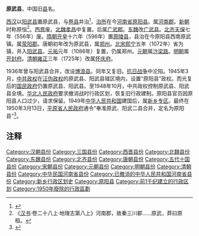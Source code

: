'''原武县'''，中国旧[[县|县]]名。

[[西汉|西汉]]以[[阳武县|阳武县]]置原武县，与[[卷县|卷县]]并治<ref>{{Cite web |url=http://www.hada.gov.cn/html/News/257_19557.html |title=原阳县历史沿革 |accessdate=2016-05-18 |author= |date=2013-04-27 |work= |publisher=原阳县档案信息网，来源：原阳县档案局 |language=Zh-hans |archive-date=2017-01-07 |archive-url=https://web.archive.org/web/20170107015926/http://www.hada.gov.cn/html/News/257_19557.html |dead-url=no }}</ref>，[[治所|治所]]在今[[河南省|河南省]][[原阳县|原阳县]]。属[[河南郡|河南郡]]。[[新朝|新朝]]时称原恒<ref>《[[汉书|汉书]]·卷二十八上·地理志第八上》河南郡，故秦三川郡......原武，莽曰原桓。</ref>。[[西晋|西晋]]废。[[北魏|北魏]][[孝昌|孝昌]]中复置。后属[[广武郡|广武郡]]。[[东魏|东魏]]改[[广武县|广武县]]。[[北齐|北齐]][[天保_(北齐)|天保]]七年（556年）废。[[隋朝|隋朝]][[开皇|开皇]]十六年（596年）置[[原陵县|原陵县]]，县治在今原阳县西南原武镇。属[[荥阳郡|荥阳郡]]。唐朝初年改为原武县，属[[郑州_(古代)|郑州]]。[[北宋|北宋]][[熙宁|熙宁]]五年（1072年）省为镇，并入[[阳武县|阳武县]]。[[元祐_(年號)|元祐]]元年（1086年）复置，仍属郑州。[[元朝|元朝]]属[[汴梁路|汴梁路]]。[[明朝|明朝]]属[[开封府|开封府]]。[[清朝|清朝]][[雍正|雍正]]三年（1725年）改属[[怀庆府|怀庆府]]。

1936年曾与阳武县合并，改设[[博浪县|博浪县]]。同年又复旧。[[抗日战争|抗日战争]]中沦陷。1945年3月，[[中共政权|中共政权]]在[[汪伪政权|汪伪政权]]的原武县、阳武县辖区境内，设置“原阳县”政权。而光复后的[[国民政府|国民政府]]仍置原武县、阳武县。至1948年10月，中共政权控制原武县、阳武县全境。[[华北人民政府|华北人民政府]]要求撤消战时行政区划，恢复旧行政建制。原阳县官员因原阳县人口过少，请求保留。1949年[[中华人民共和国|中华人民共和国]]建国后，属[[新乡专区|新乡专区]]。最终在1950年3月13日，[[平原省人民政府|平原省人民政府]]通令“奉准原武、阳武二县合并，定名为原阳县”<ref>{{Cite web|url=http://www.hada.gov.cn/w_NewsShow.asp?ID=257:25545|title=原阳原样|accessdate=2016-05-18|author=|date=2013-09-11|work=|publisher=原阳县档案信息网|language=Zh-hans|archive-date=2016-10-14|archive-url=https://web.archive.org/web/20161014044053/http://www.hada.gov.cn/w_NewsShow.asp?ID=257:25545|dead-url=no}}</ref>。

== 注释 ==

{{Reflist|2}}

{{漢朝司隸校尉部行政區劃|nocat}}
{{中华民国河南省行政区划}}
[[Category:汉朝县份|Category:汉朝县份]]
[[Category:三国县份|Category:三国县份]]
[[Category:西晋县份|Category:西晋县份]]
[[Category:北魏县份|Category:北魏县份]]
[[Category:东魏县份|Category:东魏县份]]
[[Category:北齐县份|Category:北齐县份]]
[[Category:唐朝县份|Category:唐朝县份]]
[[Category:五代十国县份|Category:五代十国县份]]
[[Category:宋朝县份|Category:宋朝县份]]
[[Category:元朝县份|Category:元朝县份]]
[[Category:明朝县份|Category:明朝县份]]
[[Category:清朝县份|Category:清朝县份]]
[[Category:中华民国河南省县份|Category:中华民国河南省县份]]
[[Category:已撤消的中华人民共和国河南省县份|Category:已撤消的中华人民共和国河南省县份]]
[[Category:新乡行政区划史|Category:新乡行政区划史]]
[[Category:原阳县|Category:原阳县]]
[[Category:前1千纪建立的行政区划|Category:前1千纪建立的行政区划]]
[[Category:1950年廢除的行政區劃|Category:1950年廢除的行政區劃]]
